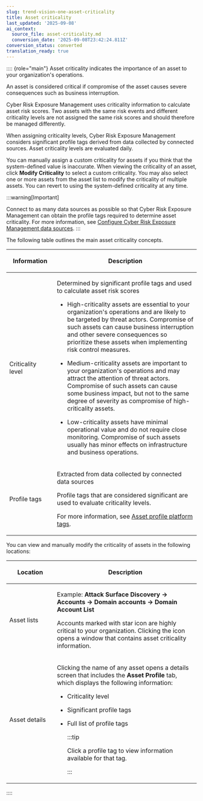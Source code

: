 ```yaml
---
slug: trend-vision-one-asset-criticality
title: Asset criticality
last_updated: '2025-09-08'
ai_context:
  source_file: asset-criticality.md
  conversion_date: '2025-09-08T23:42:24.811Z'
conversion_status: converted
translation_ready: true
---
```


:::: {role="main"}
Asset criticality indicates the importance of an asset to your organization's operations.

An asset is considered critical if compromise of the asset causes severe consequences such as business interruption.

Cyber Risk Exposure Management uses criticality information to calculate asset risk scores. Two assets with the same risk events and different criticality levels are not assigned the same risk scores and should therefore be managed differently.

When assigning criticality levels, Cyber Risk Exposure Management considers significant profile tags derived from data collected by connected sources. Asset criticality levels are evaluated daily.

You can manually assign a custom criticality for assets if you think that the system-defined value is inaccurate. When viewing the criticality of an asset, click **Modify Criticality** to select a custom criticality. You may also select one or more assets from the asset list to modify the criticality of multiple assets. You can revert to using the system-defined criticality at any time.

:::warning[Important]

Connect to as many data sources as possible so that Cyber Risk Exposure Management can obtain the profile tags required to determine asset criticality. For more information, see [Configure Cyber Risk Exposure Management data sources](configuring-data-sources.mdx).
:::

The following table outlines the main asset criticality concepts.

<table>
<colgroup>
<col style="width: 25%" />
<col style="width: 75%" />
</colgroup>
<thead>
<tr>
<th><p>Information</p></th>
<th><p>Description</p></th>
</tr>
</thead>
<tbody>
<tr>
<td><p>Criticality level</p></td>
<td><p>Determined by significant profile tags and used to calculate asset risk scores</p>
<ul>
<li><p>High-criticality assets are essential to your organization's operations and are likely to be targeted by threat actors. Compromise of such assets can cause business interruption and other severe consequences so prioritize these assets when implementing risk control measures.</p></li>
<li><p>Medium-criticality assets are important to your organization's operations and may attract the attention of threat actors. Compromise of such assets can cause some business impact, but not to the same degree of severity as compromise of high-criticality assets.</p></li>
<li><p>Low-criticality assets have minimal operational value and do not require close monitoring. Compromise of such assets usually has minor effects on infrastructure and business operations.</p></li>
</ul></td>
</tr>
<tr>
<td><p>Profile tags</p></td>
<td><p>Extracted from data collected by connected data sources</p>
<p>Profile tags that are considered significant are used to evaluate criticality levels.</p>
<p>For more information, see <a href="trend-vision-one-asset-profile-tags">Asset profile platform tags</a>.</p></td>
</tr>
</tbody>
</table>

You can view and manually modify the criticality of assets in the following locations:

<table>
<colgroup>
<col style="width: 25%" />
<col style="width: 75%" />
</colgroup>
<thead>
<tr>
<th><p>Location</p></th>
<th><p>Description</p></th>
</tr>
</thead>
<tbody>
<tr>
<td><p>Asset lists</p></td>
<td><p>Example: <strong>Attack Surface Discovery → Accounts → Domain accounts → Domain Account List</strong></p>
<p>Accounts marked with star icon are highly critical to your organization. Clicking the icon opens a window that contains asset criticality information.</p></td>
</tr>
<tr>
<td><p>Asset details</p></td>
<td><p>Clicking the name of any asset opens a details screen that includes the <strong>Asset Profile</strong> tab, which displays the following information:</p>
<ul>
<li><p>Criticality level</p></li>
<li><p>Significant profile tags</p></li>
<li><p>Full list of profile tags</p>


:::tip

<p>Click a profile tag to view information available for that tag.</p>


:::

</li>
</ul></td>
</tr>
</tbody>
</table>
::::
